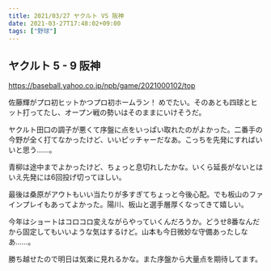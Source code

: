 ```yaml
---
title: 2021/03/27 ヤクルト VS 阪神
date: 2021-03-27T17:48:02+09:00
tags: ["野球"]
---
```


## ヤクルト 5 - 9 阪神

https://baseball.yahoo.co.jp/npb/game/2021000102/top

佐藤輝がプロ初ヒットかつプロ初ホームラン！ めでたい。そのあとも四球とヒット打ってたし、オープン戦の勢いはそのままにいけそうだ。

ヤクルト田口の調子が悪くて序盤に点をいっぱい取れたのがよかった。二番手の今野が全く打てなかったけど、いいピッチャーだなあ。こっちを先発にすればいいと思う……。

青柳は途中までよかったけど、ちょっと息切れしたかな。いくら延長がないとはいえ先発には6回投げ切ってほしい。

最後は桑原がアウトもいい当たりが多すぎてちょっと今後心配。でも板山のファインプレイもあってよかった。陽川、板山と選手層厚くなってきて嬉しい。

今年はショートはコロコロ変えながらやっていくんだろうか。どうせ8番なんだから固定してもいいような気はするけど。山本も今日微妙な守備あったしなあ……。

勝ち越せたので明日は気楽に見れるかな。また序盤から大量点を期待してます。